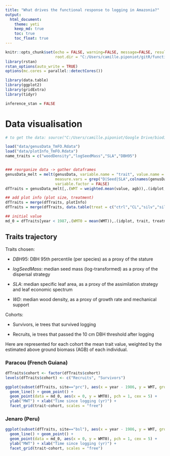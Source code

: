 ```yaml
---
title: "What drives the functional response to logging in Amazonia?"
output: 
  html_document:
    theme: yeti
    keep_md: true
    toc: true
    toc_float: true
---
```


```r
knitr::opts_chunk$set(echo = FALSE, warning=FALSE, message=FALSE, results='hide',
                      root.dir = "C:/Users/camille.piponiot/gitR/functional_trajectories_TmFO")
library(rstan)
rstan_options(auto_write = TRUE)
options(mc.cores = parallel::detectCores())

library(data.table)
library(ggplot2)
library(gridExtra)
library(tidyr)

inference_stan = FALSE
```

# Data visualisation

```r
# to get the data: source("C:/Users/camille.piponiot/Google Drive/biodiversity/codes/get_metadata.R")

load("data/genusData_TmFO.Rdata")
load("data/plotInfo_TmFO.Rdata")
name_traits = c("woodDensity","logSeedMass","SLA","DBH95")


### reorganize data -> gather dataframes
genusData_melt = melt(genusData, variable.name = "trait", value.name = "value", 
                      measure.vars = grep("D|Seed|SLA",colnames(genusData)), 
                      variable.factor = FALSE)
dfTraits = genusData_melt[,.(WMT = weighted.mean(value, agb)),.(idplot, year, trait, cohort)]

## add plot info (plot size, treatment)
dfTraits = merge(dfTraits, plotInfo)
dfTraits = merge(dfTraits, data.table(treat = c("ctrl","CL","silv","silv+"), treatment = paste("T",0:3,sep="")), by="treat")

## initial value
md_0 = dfTraits[year < 1987,.(WMT0 = mean(WMT)),.(idplot, trait, treatment)]

```

## Traits trajectory {.tabset .tabset-pills}

Traits chosen: 

- $DBH95$: DBH 95th percentile (per species) as a proxy of the stature

- $logSeedMass$: median seed mass (log-transformed) as a proxy of the dispersal strategy

- $SLA$: median specific leaf area, as a proxy of the assimilation strategy and leaf economic spectrum

- $WD$: median wood density, as a proxy of growth rate and mechanical support

Cohorts: 

- Survivors, ie trees that survived logging

- Recruits, ie trees that passed the 10 cm DBH threshold after logging

Here are represented for each cohort the mean trait value, weighted by the estimated above ground biomass (AGB) of each individual.

### Paracou (French Guiana)

```r

dfTraits$cohort <- factor(dfTraits$cohort)
levels(dfTraits$cohort) <- c("Recruits", "Survivors")

ggplot(subset(dfTraits, site=="prc"), aes(x = year - 1986, y = WMT, group = idplot, colour = treatment)) + 
  geom_line() + geom_point() + 
  geom_point(data = md_0, aes(x = 0, y = WMT0), pch = 1, cex = 5) + 
  ylab("MWT") + xlab("Time since logging (yr)") +
  facet_grid(trait~cohort, scales = "free")

```

### Jenaro (Peru) 

```r
ggplot(subset(dfTraits, site=="bsl"), aes(x = year - 1986, y = WMT, group = idplot, colour = treatment)) + 
  geom_line() + geom_point() + 
  geom_point(data = md_0, aes(x = 0, y = WMT0), pch = 1, cex = 5) + 
  ylab("MWT") + xlab("Time since logging (yr)") +
  facet_grid(trait~cohort, scales = "free")
```


<!-- For $D$: there seems to be no effect of logging gaps on recruitment, the only effect is on survivors (direct removal of big trees + higher growth rates of big survivors): worth including in the study?  -->

<!-- We can exclude $D$ from the study later.  -->

<!-- ## Recruits most common genuses and their impact on mean weighted traits {.tabset .tabset-pills} -->

<!-- ### AGB per genus -->

<!-- ```{r, fig.height=10, fig.width=12} -->

<!-- recrData = merge(genusData, genusData[cohort=="recr",.(agbR = sum(agb)),.(idplot, year, cohort)]) -->

<!-- ## genuses that at least once represent 10% of the total biomass of recruits -->
<!-- genus_common = unique(as.character(subset(recrData, agb/agbR > 0.15 & !(genus %in% c("Oenocarpus", "Indet")))$genus))  -->

<!-- recrData$genus2 = as.character(recrData$genus) -->
<!-- recrData$genus2[!(recrData$genus %in% genus_common)] <- "other" -->

<!-- recrData_agb = recrData[, .(agb = sum(agb)), .(genus2,idplot,year,agbR)] -->
<!-- recrData = merge(recrData_agb, recrData[, .(woodDensity = weighted.mean(woodDensity, agb), -->
<!--                                             logSeedMass = weighted.mean(logSeedMass, agb), -->
<!--                                             SLA = weighted.mean(SLA, agb)), .(genus2)]) -->

<!-- recrData = merge(recrData, plotInfo, by="idplot") -->
<!-- recrData = merge(recrData, data.table(treat = c("ctrl","CL","silv","silv+"), treatment = paste("T",0:3,sep="")), by="treat") -->
<!-- recrData$bloc = rep(1:3,each=4)[as.numeric(recrData$idplot)] -->

<!-- recrData$genus2 = factor(recrData$genus2, levels = c(as.character(genus_common), "other") ) -->
<!-- ggplot(recrData, aes(x=year, y=agb, fill=genus2)) + geom_area(colour = 1) + facet_grid(treatment ~ bloc) -->

<!-- ## mean traits (weighted by biomass) of recruited genuses in control plots -> reference (= white color in plots) -->
<!-- ref = recrData[treat=="ctrl", .(woodDensity = weighted.mean(woodDensity, agb), -->
<!--                                 logSeedMass = weighted.mean(logSeedMass, agb), -->
<!--                                 SLA = weighted.mean(SLA, agb))] -->
<!-- ``` -->

<!-- ### Proportion of total AGB  -->

<!-- ```{r, fig.height=10, fig.width=12} -->
<!-- ggplot(recrData, aes(x = year, y = agb/agbR, fill = genus2)) + geom_area(colour = 1) + facet_grid(treatment ~ bloc, scales= "free") -->
<!-- ``` -->

<!-- ### Seed mass (log-transformed) -->

<!-- ```{r, fig.height=10, fig.width=12} -->
<!-- ggplot(recrData, aes(x = year, y = agb/agbR, group = genus2, fill = logSeedMass)) + geom_area(colour = 1) + facet_grid(treatment ~ bloc, scales= "free") + scale_fill_gradient2(low = "firebrick4", mid = "white", high = "#104E8B", midpoint = ref$logSeedMass) -->
<!-- ``` -->